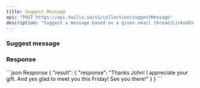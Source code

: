 ```yaml
---
title: Suggest Message
api: "POST https://api.twilix.io/v1/collection/suggestMessage"
description: "Suggest a message based on a given email thread/LinkedIn profile."
---
```


### Suggest message

<Snippet file="param-collection.mdx" />
<Snippet file="param-sort.mdx" />
<Snippet file="param-fields.mdx" />
<Snippet file="param-prompt.mdx" />
<Snippet file="param-where.mdx" />
<Snippet file="param-limit.mdx" />
<Snippet file="header-application-type.mdx" />

### Response

<ResponseExample>
```json Response
{
  "result": {
    "response": "Thanks John! I appreciate your gift. And yes glad to meet you this Friday! See you there!"
  }
}
```
</ResponseExample>
